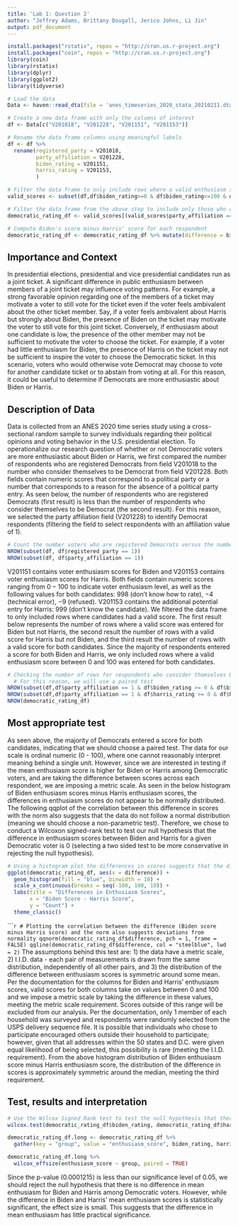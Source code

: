```yaml
---
title: 'Lab 1: Question 2'
author: "Jeffrey Adams, Brittany Dougall, Jerico Johns, Li Jin"
output: pdf_document
---
```


```r
install.packages("rstatix", repos = "http://cran.us.r-project.org")
install.packages("coin", repos = "http://cran.us.r-project.org")
library(coin)
library(rstatix)
library(dplyr)
library(ggplot2) 
library(tidyverse)
```

```r
# Load the data
Data <- haven::read_dta(file = 'anes_timeseries_2020_stata_20210211.dta')

# Create a new data frame with only the columns of interest
df <- Data[c("V201018", "V201228", "V201151", "V201153")]

# Rename the data frame columns using meaningful labels
df <- df %>%
  rename(registered_party = V201018, 
         party_affiliation = V201228,
         biden_rating = V201151,
         harris_rating = V201153,
         )

# Filter the data frame to only include rows where a valid enthusiasm score was entered for both Biden and Harris
valid_scores <- subset(df,df$biden_rating>=0 & df$biden_rating<=100 & df$harris_rating >= 0 & df$harris_rating <= 100)

# Filter the data frame from the above step to include only those who consider themselves to be affiliated with the Democratic party
democratic_rating_df <- valid_scores[(valid_scores$party_affiliation == 1), ]

# Compute Biden's score minus Harris' score for each respondent
democratic_rating_df <- democratic_rating_df %>% mutate(difference = biden_rating - harris_rating)
```
## Importance and Context
In presidential elections, presidential and vice presidential candidates run as a joint ticket. A significant difference in public enthusiasm between members of a joint ticket may influence voting patterns. For example, a strong favorable opinion regarding one of the members of a ticket may motivate a voter to still vote for the ticket even if the voter feels ambivalent about the other ticket member. Say, if a voter feels ambivalent about Harris but strongly about Biden, the presence of Biden on the ticket may motivate the voter to still vote for this joint ticket. Conversely, if enthusiasm about one candidate is low, the presence of the other member may not be sufficient to motivate the voter to choose the ticket. For example, if a voter had little enthusiasm for Biden, the presence of Harris on the ticket may not be sufficient to inspire the voter to choose the Democratic ticket. In this scenario, voters who would otherwise vote Democrat may choose to vote for another candidate ticket or to abstain from voting at all. For this reason, it could be useful to determine if Democrats are more enthusiastic about Biden or Harris.

## Description of Data
Data is collected from an ANES 2020 time series study using a cross-sectional random sample to survey individuals regarding their political opinions and voting behavior in the U.S. presidential election. To operationalize our research question of whether or not Democratic voters are more enthusiastic about Biden or Harris, we first compared the number of respondents who are registered Democrats from field V201018 to the number who consider themselves to be Democrat from field V201228. Both fields contain numeric scores that correspond to a political party or a number that corresponds to a reason for the absence of a political party entry. As seen below, the number of respondents who are registered Democrats (first result) is less than the number of respondents who consider themselves to be Democrat (the second result). For this reason, we selected the party affiliation field (V201228) to identify Democrat respondents (filtering the field to select respondents with an affiliation value of $1$).

```r
# Count the number voters who are registered Democrats versus the number who consider themselves Democrat
NROW(subset(df, df$registered_party == 1))
NROW(subset(df, df$party_affiliation == 1))
```
V201151 contains voter enthusiasm scores for Biden and V201153 contains voter enthusiasm scores for Harris. Both fields contain numeric scores ranging from $0 - 100$ to indicate voter enthusiasm level, as well as the following values for both candidates: $998$ (don't know how to rate), $-4$ (technical error), $-9$ (refused). V201153 contains the additional potential entry for Harris: $999$ (don't know the candidate). We filtered the data frame to only included rows where candidates had a valid score. The first result below represents the number of rows where a valid score was entered for Biden but not Harris, the second result the number of rows with a valid score for Harris but not Biden, and the third result the number of rows with a valid score for both candidates. Since the majority of respondents entered a score for both Biden and Harris, we only included rows where a valid enthusiasm score between $0$ and $100$ was entered for both candidates.

```r
# Checking the number of rows for respondents who consider themselves Democrats where Biden has a valid enthusiasm score but Harris does not and vice versa reveals that the majority of respondents enter a valid score for both candidates if a valid score is entered
  # For this reason, we will use a paired test
NROW(subset(df,df$party_affiliation == 1 & df$biden_rating >= 0 & df$biden_rating <= 100 & (df$harris_rating %in% c(999, 998, -4, -9))))
NROW(subset(df,df$party_affiliation == 1 & df$harris_rating >= 0 & df$harris_rating <= 100 & (df$biden_rating %in% c(999, 998, -4, -9))))
NROW(democratic_rating_df)
```

## Most appropriate test
As seen above, the majority of Democrats entered a score for both candidates, indicating that we should choose a paired test. The data for our scale is ordinal numeric (0 - 100), where one cannot reasonably interpret meaning behind a single unit. However, since we are interested in testing if the mean enthusiasm score is higher for Biden or Harris among Democratic voters, and are taking the difference between scores across each respondent, we are imposing a metric scale. As seen in the below histogram of Biden enthusiasm scores minus Harris enthusiasm scores, the differences in enthusiasm scores do not appear to be normally distributed. The following qqplot of the correlation between this difference in scores with the norm also suggests that the data do not follow a normal distribution (meaning we should choose a non-parametric test). Therefore, we chose to conduct a Wilcoxon signed-rank test to test our null hypothesis that the difference in enthusiasm scores between Biden and Harris for a given Democratic voter is $0$ (selecting a two sided test to be more conservative in rejecting the null hypothesis).

```r

# Using a histogram plot the differences in scores suggests that the difference in scores is not normally distributed
ggplot(democratic_rating_df, aes(x = difference)) + 
  geom_histogram(fill = "blue", binwidth = 10) +
  scale_x_continuous(breaks = seq(-100, 100, 10)) +
  labs(title = "Differences in Enthusiasm Scores",
       x = "Biden Score - Harris Score",
       y = "Count") + 
  theme_classic()
```
``````r

# Plotting the correlation between the difference (Biden score minus Harris score) and the norm also suggests deviations from normality
qqnorm(democratic_rating_df$difference, pch = 1, frame = FALSE)
qqline(democratic_rating_df$difference, col = "steelblue", lwd = 2)
```
The assumptions behind this test are: $1$) the data have a metric scale, $2$) I.I.D. data - each pair of measurements is drawn from the same distribution, independently of all other pairs, and $3$) the distribution of the difference between enthusiasm scores is symmetric around some mean. Per the documentation for the columns for Biden and Harris' enthusiasm scores, valid scores for both columns take on values between $0$ and $100$ and we impose a metric scale by taking the difference in these values, meeting the metric scale requirement. Scores outside of this range will be excluded from our analysis. Per the documentation, only $1$ member of each household was surveyed and respondents were randomly selected from the USPS delivery sequence file. It is possible that individuals who chose to participate encouraged others outside their household to participate; however, given that all addresses within the $50$ states and D.C. were given equal likelihood of being selected, this possibility is rare (meeting the I.I.D. requirement). From the above histogram distribution of Biden enthusiasm score minus Harris enthusiasm score, the distribution of the difference in scores is approximately symmetric around the median, meeting the third requirement. 

## Test, results and interpretation
```r
# Use the Wilcox Signed Rank test to test the null hypothesis that there is no significant difference in public enthusiasm for Biden and Harris
wilcox.test(democratic_rating_df$biden_rating, democratic_rating_df$harris_rating, alternative = "two.sided", paired = TRUE)

democratic_rating_df.long <- democratic_rating_df %>%
  gather(key = "group", value = "enthusiasm_score", biden_rating, harris_rating)

democratic_rating_df.long %>% 
  wilcox_effsize(enthusiasm_score ~ group, paired = TRUE)
```
Since the p-value ($0.0001215$) is less than our significance level of 0.05, we should reject the null hypothesis that there is no difference in mean enthusiasm for Biden and Harris among Democratic voters. However, while the difference in Biden and Harris' mean enthusiasm scores is statistically significant, the effect size is small. This suggests that the difference in mean enthusiasm has little practical significance.